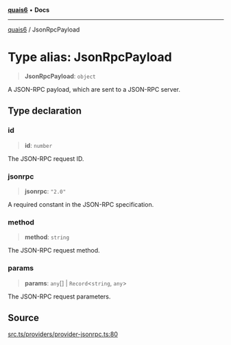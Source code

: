 [**quais6**](../README.md) • **Docs**

***

[quais6](../globals.md) / JsonRpcPayload

# Type alias: JsonRpcPayload

> **JsonRpcPayload**: `object`

A JSON-RPC payload, which are sent to a JSON-RPC server.

## Type declaration

### id

> **id**: `number`

The JSON-RPC request ID.

### jsonrpc

> **jsonrpc**: `"2.0"`

A required constant in the JSON-RPC specification.

### method

> **method**: `string`

The JSON-RPC request method.

### params

> **params**: `any`[] \| `Record`\<`string`, `any`\>

The JSON-RPC request parameters.

## Source

[src.ts/providers/provider-jsonrpc.ts:80](https://github.com/dominant-strategies/quais-6.js/blob/aca1855329c3946c627ab7f16ac5304cea7d20c5/src.ts/providers/provider-jsonrpc.ts#L80)
